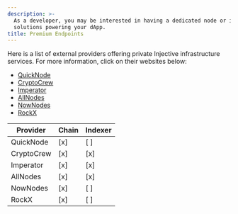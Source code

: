 ```yaml
---
description: >-
  As a developer, you may be interested in having a dedicated node or indexing
  solutions powering your dApp.
title: Premium Endpoints
---
```


Here is a list of external providers offering private Injective infrastructure services. For more information, click on their websites below:

* [QuickNode](https://www.quicknode.com/chains/inj)
* [CryptoCrew](https://forms.gle/Aa2XYBB4sLxzHNzc6)
* [Imperator](https://www.imperator.co/products/dedicated-and-rpc-nodes#get-started)
* [AllNodes](https://injective.publicnode.com/)
* [NowNodes](https://nownodes.io/injective-inj)
* [RockX](https://access.rockx.com/product/injective-blockchain-api-for-web3-builders)

| Provider          | Chain | Indexer |
|-------------------|-------|---------|
| QuickNode         | [x]   | [ ]
| CryptoCrew        | [x]   | [x]     |
| Imperator         | [x]   | [x]     |
| AllNodes          | [x]   | [x]     |
| NowNodes          | [x]   | [ ]     |
| RockX             | [x]   | [ ]     |
